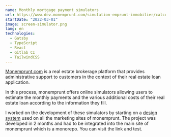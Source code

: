 ```yaml
---
name: Monthly mortgage payment simulators
url: https://www.dev.monemprunt.com/simulation-emprunt-immobilier/calcul-mensualites-credit-immobilier/
startDate: "2022-03-01"
image: screen-simulator.png
lang: en
technologies:
  - Gatsby
  - TypeScript
  - React
  - Gitlab CI
  - TailwindCSS
---
```


[Monemprunt.com](https://www.monemprunt.com) is a real estate brokerage platform that provides administrative support to customers
in the context of their real estate loan application.

In this process, monemprunt offers online simulators allowing users to estimate the monthly payments
and the various additional costs of their real estate loan according to the information they fill.

I worked on the development of these simulators by starting on a [design system](https://mec-design-system.netlify.app/) used on all the marketing sites of monemprunt. The project was developed in 2 months and had to be integrated into the main site of monemprunt which is a monorepo.
You can visit the link and test.
